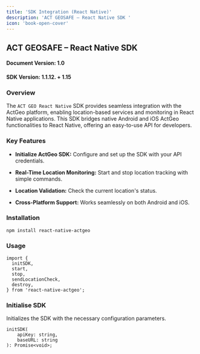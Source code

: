 ```yaml
---
title: 'SDK Integration (React Native)'
description: 'ACT GEOSAFE – React Native SDK '
icon: 'book-open-cover'
---
```


## ACT GEOSAFE – React Native SDK 

#### Document Version: 1.0 

#### SDK Version: 1.1.12. + 1.15 

### Overview  

The `ACT GEO React Native` SDK provides seamless integration with the ActGeo platform, enabling location-based services and monitoring in React Native applications. This SDK bridges native Android and iOS ActGeo functionalities to React Native, offering an easy-to-use API for developers. 

### Key Features 

- **Initialize ActGeo SDK:** Configure and set up the SDK with your API credentials. 

- **Real-Time Location Monitoring:** Start and stop location tracking with simple commands. 

- **Location Validation:** Check the current location's status. 

- **Cross-Platform Support:** Works seamlessly on both Android and iOS. 

### Installation 

```react
npm install react-native-actgeo 
```

### Usage 

```
import { 
  initSDK, 
  start, 
  stop, 
  sendLocationCheck, 
  destroy, 
} from 'react-native-actgeo'; 
```

### Initialise SDK 

Initializes the SDK with the necessary configuration parameters. 

```
initSDK( 
    apiKey: string, 
    baseURL: string 
): Promise<void>; 
```
